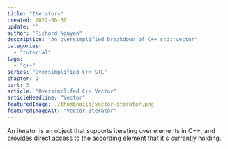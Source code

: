 ```yaml
---
title: "Iterators"
created: 2022-06-30
update: ""
author: "Richard Nguyen"
description: "An oversimplified breakdown of C++ std::vector"
categories:
  - "tutorial"
tags:
  - "c++"
series: "Oversimplified C++ STL"
chapter: 1
part: 3
article: "Oversimplifed C++ Vector"
articleHeadline: "Vector"
featuredImage: ./thumbnails/vector-iterator.png
featuredImageAlt: "Vector Iterator"
---
```


An iterator is an object that supports iterating over elements in C++, and provides direct access to the according element that it's currently holding.
